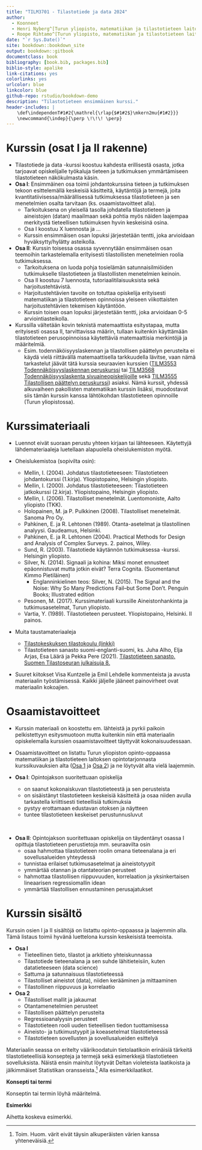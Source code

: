 ```yaml
--- 
title: "TILM3701 - Tilastotiede ja data 2024"
author:
  - Koonneet
  - Henri Nyberg^[Turun yliopisto, matematiikan ja tilastotieteen laitos, henri.nyberg@utu.fi]
  - Roope Rihtamo^[Turun yliopisto, matematiikan ja tilastotieteen laitos, roope.rihtamo@utu.fi]
date: "`r Sys.Date()`"
site: bookdown::bookdown_site
output: bookdown::gitbook
documentclass: book
bibliography: [book.bib, packages.bib]
biblio-style: apalike
link-citations: yes
colorlinks: yes
urlcolor: blue
linkcolor: blue
github-repo: rstudio/bookdown-demo
description: "Tilastotieteen ensimmäinen kurssi."
header-includes: |
    \def\independenT#1#2{\mathrel{\rlap{$#1#2$}\mkern2mu{#1#2}}}
    \newcommand{\indep}{\perp \!\!\! \perp}
---
```


# Kurssin (osat I ja II rakenne) {-}
- Tilastotiede ja data -kurssi koostuu kahdesta erillisestä osasta, jotka tarjoavat opiskelijalle työkaluja tieteen ja tutkimuksen ymmärtämiseen tilastotieteen näkökulmasta käsin.
- __Osa I__: Ensimmäinen osa toimii johdantokurssina tieteen ja tutkimuksen tekoon esittelemällä keskeisiä käsitteitä, käytäntöjä ja termejä, joita kvantitatiivisessa/määrällisessä tutkimuksessa tilastotieteen ja sen menetelmien osalta tarvitaan (ks. osaamistavoitteet alla).
  - Tarkoituksena on yleisellä tasolla johdatella tilastotieteen ja aineistojen (datan) maailmaan sekä pohtia myös näiden laajempaa merkitystä tieteellisen tutkimuksen hyvin keskeisinä osina.
  - Osa I koostuu X luennosta ja ... 
  - Kurssin ensimmäisen osan lopuksi järjestetään tentti, joka arvioidaan hyväksytty/hylätty asteikolla.
  
- __Osa II__: Kurssin toisessa osassa syvennytään ensimmäisen osan teemoihin tarkastelemalla erityisesti tilastollisten menetelmien roolia tutkimuksessa.
  - Tarkoituksena on luoda pohja tosielämän satunnaisilmiöiden tutkimukselle tilastotieteen ja tilastollisten menetelmien keinoin.
  - Osa II koostuu 7 luennosta, tutoriaalitilaisuuksista sekä harjoitustehtävistä.
  - Harjoitustehtävien tavoite on totuttaa opiskelija erityisesti matematiikan ja tilastotieteen opinnoissa yleiseen viikottaisten harjoitustehtävien tekemisen käytäntöön.
  - Kurssin toisen osan lopuksi järjestetään tentti, joka arvioidaan 0-5 arviointiasteikolla.

- Kurssilla vältetään kovin teknistä matemaattista esitystapaa, mutta erityisesti osassa II, tarvittavissa määrin, tullaan kuitenkin käyttämään tilastotieteen perusopinnoissa käytettäviä matemaattisia merkintöjä ja määritelmiä. 
  - Esim. todennäköisyyslaskennan ja tilastollisen päättelyn perusteita ei käydä vielä riittävällä matemaattisella tarkkuudella lävitse, vaan nämä tarkastelut jäävät tätä kurssia seuraavien kurssien ([TILM3553 Todennäköisyyslaskennan    peruskurssi](https://opas.peppi.utu.fi/fi/opintojakso/TILM3553/1734?period=2022-2024) tai [TILM3568 Todennäköisyyslaskenta   sivuaineopiskelijoille](https://opas.peppi.utu.fi/fi/opintojakso/TILM3568/3385?period=2 022-2024) sekä [TILM3555 Tilastollisen päättelyn  peruskurssi](https://opas.peppi.utu.fi/fi/opintojakso/TILM3555/1731?period=2022-2024))  asiaksi. Nämä kurssit, yhdessä alkuvaiheen pakollisten matematiikan kurssin lisäksi, muodostavat siis tämän kurssin kanssa lähtökohdan tilastotieteen opinnoille (Turun yliopistossa).

# Kurssimateriaali {-}

- Luennot eivät suoraan perustu yhteen kirjaan tai lähteeseen. Käytettyjä lähdemateriaaleja luetellaan alapuolella oheislukemiston myötä. 

- Oheislukemistoa (sopivilta osin):
  - Mellin, I. (2004). Johdatus tilastotieteeseen: Tilastotieteen johdantokurssi (1.kirja). Yliopistopaino, Helsingin yliopisto.
  - Mellin, I. (2000). Johdatus tilastotieteeseen: Tilastotieteen jatkokurssi (2.kirja). Yliopistopaino, Helsingin yliopisto.
  - Mellin, I. (2006). Tilastolliset menetelmät. Luentomoniste, Aalto yliopisto (TKK).
  - Holopainen, M. ja P. Pulkkinen (2008). Tilastolliset menetelmät. Sanoma Pro Oy.
  - Pahkinen, E. ja R. Lehtonen (1989). Otanta-asetelmat ja tilastollinen analyysi. Gaudeamus, Helsinki.
  - Pahkinen, E. ja R. Lehtonen (2004). Practical Methods for Design and Analysis of Complex Surveys. 2. painos, Wiley.
  - Sund, R. (2003). Tilastotiede käytännön tutkimuksessa -kurssi. Helsingin yliopisto.
  - Silver, N. (2014). Signaali ja kohina: Miksi monet ennusteet epäonnistuvat mutta jotkin eivät? Terra Cognita. (Suomentanut Kimmo Pietiläinen)
    - Englanninkielinen teos: Silver, N. (2015). The Signal and the Noise: Why So Many Predictions Fail--but Some Don't. Penguin Books; Illustrated edition
  - Pesonen, M. (2017). Kurssimateriaali kurssille Aineistonhankinta ja tutkimusasetelmat, Turun yliopisto.
  - Vartia, Y. (1989). Tilastotieteen perusteet. Yliopistopaino, Helsinki. II painos.

- Muita taustamateriaaleja
    - [Tilastokeskuksen tilastokoulu (linkki)](https://tilastokoulu.stat.fi/verkkokoulu_v2.xql?course_id=tkoulu_tilaj&lesson_id=1&subject_id=0&page_type=sisalto)
    - Tilastotieteen sanasto suomi-englanti-suomi, ks. Juha Alho, Elja Arjas, Esa Läärä ja Pekka Pere (2021). [Tilastotieteen sanasto. Suomen Tilastoseuran julkaisuja 8.](https://tilastoseura.fi/)

- Suuret kiitokset Visa Kuntzelle ja Emil Lehdelle kommenteista ja avusta materiaalin työstämisessä. Kaikki jäljelle jääneet painovirheet ovat materiaalin kokoajien.

# Osaamistavoitteet {-}

- Kurssin materiaali on koostettu em. lähteistä ja pyrkii paikoin pelkistettyyn esitysmuotoon mutta kuitenkin niin että materiaalin opiskelemalla kurssien osaamistavoitteet täyttyvät kokonaisuudessaan. 
- Osaamistavoitteet on listattu Turun yliopiston opinto-oppaassa matematiikan ja tilastotieteen laitoksen opintotarjonnasta kurssikuvauksien alta ([Osa 1](https://opas.peppi.utu.fi/fi/opintojakso/TILM3712/102471?period=2024-2027) ja [Osa 2](https://opas.peppi.utu.fi/fi/opintojakso/TILM3713/102472?period=2024-2027)) ja ne löytyvät alta vielä laajemmin. 

- __Osa I__: Opintojakson suoritettuaan opiskelija
  - on saanut kokonaiskuvan tilastotieteestä ja sen perusteista  
  - on sisäistänyt tilastotieteen keskeisiä käsitteitä ja osaa niiden avulla tarkastella     kriittisesti tieteellisiä tutkimuksia  
  - pystyy erottamaan edustavan otoksen ja näytteen  
  - tuntee tilastotieteen keskeiset perustunnusluvut   

\

- __Osa II__: Opintojakson suoritettuaan opiskelija on täydentänyt osassa I opittuja tilastotieteen perustietoja mm. seuraavilta osin
  - osaa hahmottaa tilastotieteen roolin omana tieteenalana ja eri sovellusalueiden           yhteydessä
  - tunnistaa erilaiset tutkimusasetelmat ja aineistotyypit
  - ymmärtää otannan ja otantateorian perusteet
  - hahmottaa tilastollisen riippuvuuden, korrelaation ja yksinkertaisen lineaarisen          regressiomallin idean
  - ymmärtää tilastollisen ennustaminen perusajatukset

# Kurssin sisältö {-}
Kurssin osien I ja II sisältöjä on listattu opinto-oppaassa ja laajemmin alla. Tämä listaus toimii hyvänä luettelona kurssin keskeisistä teemoista.

- __Osa I__
  - Tieteellinen tieto, tilastot ja arkitieto yhteiskunnassa
  - Tilastotiede tieteenalana ja sen suhde lähitieteisiin, kuten datatieteeseen (data science)
  - Sattuma ja satunnaisuus tilastotieteessä
  - Tilastolliset aineistot (data), niiden kerääminen ja mittaaminen
  - Tilastollinen riippuvuus ja korrelaatio

- __Osa 2__
  - Tilastolliset mallit ja jakaumat
  - Otantamenetelmien perusteet
  - Tilastollisen päättelyn perusteita
  - Regressioanalyysin perusteet
  - Tilastotieteen rooli uuden tieteellisen tiedon tuottamisessa
  - Aineisto- ja tutkimustyypit ja koeasetelmat tilastotieteessä
  - Tilastotieteen sovellusten ja sovellusalueiden esittelyä

Materiaalin seassa on eritelty väärikoodatuin tietolaatikoin erinäisiä tärkeitä tilastotieteellisiä konsepteja ja termejä sekä esimerkkejä tilastotieteen sovelluksista. Näistä ensin mainitut löytyvät Deltan violeteista laatikoista ja jälkimmäiset Statistikan oransseista.^[Toim. Huom. värit eivät täysin alkuperäisten värien kanssa yhteneväisiä.] Alla esimerkkilaatikot.

::: {.defblock data-latex="{}"}
**Konsepti tai termi**

Konseptin tai termin löyhä määritelmä.
:::

::: {.eblock data-latex="{}"}
**Esimerkki**

Aihetta koskeva esimerkki.
:::

